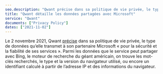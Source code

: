 ```yaml
---
seo.description: "Qwant précise dans sa politique de vie privée, le type de données qu’elle transmet à son partenaire Microsoft..."
title: "Qwant détaille les données partagées avec Microsoft"
service: "Qwant"
documents: ["Privacy Policy"]
dates: ["2021-11-02"]
---
```


Le 2 novembre 2021, Qwant <a target="_blank" rel="noopener" href="https://github.com/OpenTermsArchive/contrib-versions/commit/549e959ef7671a194b9bedba8d12c8031c39b922">précise</a> dans sa politique de vie privée, le type de données qu’elle transmet à son partenaire Microsoft « pour la sécurité et la fiabilité de ses services ». Parmi les données que le service peut partager avec Bing, le moteur de recherche du géant américain, on trouve les mot-clés recherchés, le type et la version du navigateur utilisé, ou encore un identifiant calculé à partir de l’adresse IP et des informations du navigateur.
